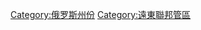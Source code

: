 {{DEFAULTSORT:Магаданская}}
{{Commonscat|Magadan Oblast}}

[[Category:俄罗斯州份|Category:俄罗斯州份]]
[[Category:遠東聯邦管區|Category:遠東聯邦管區]]